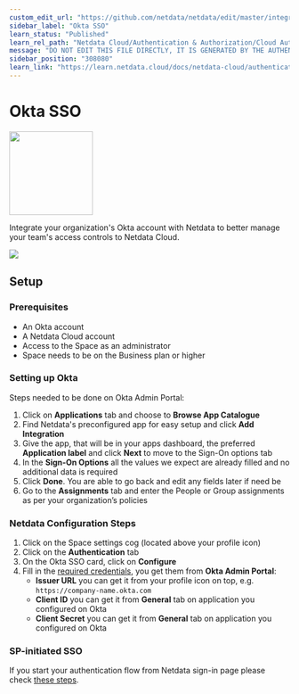 ```yaml
---
custom_edit_url: "https://github.com/netdata/netdata/edit/master/integrations/cloud-authentication/metadata.yaml"
sidebar_label: "Okta SSO"
learn_status: "Published"
learn_rel_path: "Netdata Cloud/Authentication & Authorization/Cloud Authentication & Authorization Integrations"
message: "DO NOT EDIT THIS FILE DIRECTLY, IT IS GENERATED BY THE AUTHENTICATION'S metadata.yaml FILE"
sidebar_position: "308080"
learn_link: "https://learn.netdata.cloud/docs/netdata-cloud/authentication-&-authorization/cloud-authentication-&-authorization-integrations/okta-sso"
---
```



# Okta SSO


<img src="https://netdata.cloud/img/okta.png" width="150"/>


Integrate your organization's Okta account with Netdata to better manage your team's access controls to Netdata Cloud.


<img src="https://img.shields.io/badge/maintained%20by-Netdata-%2300ab44" />

## Setup

### Prerequisites
- An Okta account
- A Netdata Cloud account
- Access to the Space as an administrator
- Space needs to be on the Business plan or higher

### Setting up Okta
Steps needed to be done on Okta Admin Portal:
1. Click on **Applications** tab and choose to **Browse App Catalogue**
2. Find Netdata's preconfigured app for easy setup and click **Add Integration**
3. Give the app, that will be in your apps dashboard, the preferred **Application label** and click **Next** to move to the Sign-On options tab
4. In the **Sign-On Options** all the values we expect are already filled and no additional data is required
5. Click **Done**. You are able to go back and edit any fields later if need be
6. Go to the **Assignments** tab and enter the People or Group assignments as per your organization’s policies

### Netdata Configuration Steps
1. Click on the Space settings cog (located above your profile icon)
2. Click on the **Authentication** tab
3. On the Okta SSO card, click on **Configure**
4. Fill in the [required credentials](https://developer.okta.com/docs/guides/find-your-app-credentials/main/), you get them from **Okta Admin Portal**:
    - **Issuer URL** you can get it from your profile icon on top, e.g. `https://company-name.okta.com`
    - **Client ID** you can get it from **General** tab on application you configured on Okta
    - **Client Secret** you can get it from **General** tab on application you configured on Okta

### SP-initiated SSO

If you start your authentication flow from Netdata sign-in page please check [these steps](/docs/netdata-cloud/authentication-&-authorization/enterprise-sso-authentication#from-netdata-sign-up-page).


